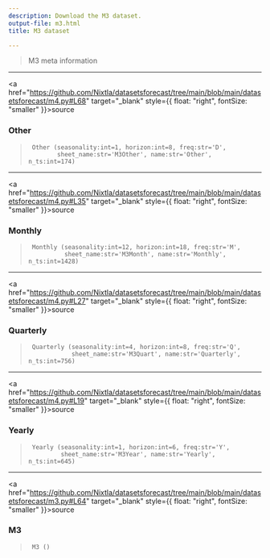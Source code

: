 ```yaml
---
description: Download the M3 dataset.
output-file: m3.html
title: M3 dataset

---
```


> M3 meta information

------------------------------------------------------------------------

<a
href="https://github.com/Nixtla/datasetsforecast/tree/main/blob/main/datasetsforecast/m4.py#L68"
target="_blank" style={{ float: "right", fontSize: "smaller" }}>source</a>

### Other

> ``` text
>  Other (seasonality:int=1, horizon:int=8, freq:str='D',
>         sheet_name:str='M3Other', name:str='Other', n_ts:int=174)
> ```

------------------------------------------------------------------------

<a
href="https://github.com/Nixtla/datasetsforecast/tree/main/blob/main/datasetsforecast/m4.py#L35"
target="_blank" style={{ float: "right", fontSize: "smaller" }}>source</a>

### Monthly

> ``` text
>  Monthly (seasonality:int=12, horizon:int=18, freq:str='M',
>           sheet_name:str='M3Month', name:str='Monthly', n_ts:int=1428)
> ```

------------------------------------------------------------------------

<a
href="https://github.com/Nixtla/datasetsforecast/tree/main/blob/main/datasetsforecast/m4.py#L27"
target="_blank" style={{ float: "right", fontSize: "smaller" }}>source</a>

### Quarterly

> ``` text
>  Quarterly (seasonality:int=4, horizon:int=8, freq:str='Q',
>             sheet_name:str='M3Quart', name:str='Quarterly', n_ts:int=756)
> ```

------------------------------------------------------------------------

<a
href="https://github.com/Nixtla/datasetsforecast/tree/main/blob/main/datasetsforecast/m4.py#L19"
target="_blank" style={{ float: "right", fontSize: "smaller" }}>source</a>

### Yearly

> ``` text
>  Yearly (seasonality:int=1, horizon:int=6, freq:str='Y',
>          sheet_name:str='M3Year', name:str='Yearly', n_ts:int=645)
> ```

------------------------------------------------------------------------

<a
href="https://github.com/Nixtla/datasetsforecast/tree/main/blob/main/datasetsforecast/m3.py#L64"
target="_blank" style={{ float: "right", fontSize: "smaller" }}>source</a>

### M3

> ``` text
>  M3 ()
> ```

